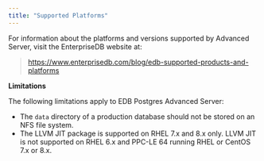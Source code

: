 ```yaml
---
title: "Supported Platforms"
---
```


<div id="supported_platorms" class="registered_link"></div>


For information about the platforms and versions supported by Advanced Server, visit the EnterpriseDB website at:

> <https://www.enterprisedb.com/blog/edb-supported-products-and-platforms>

**Limitations**

The following limitations apply to EDB Postgres Advanced Server:

-   The `data` directory of a production database should not be stored on an NFS file system.
-   The LLVM JIT package is supported on RHEL 7.x and 8.x only. LLVM JIT is not supported on RHEL 6.x and PPC-LE 64 running RHEL or CentOS 7.x or 8.x.
